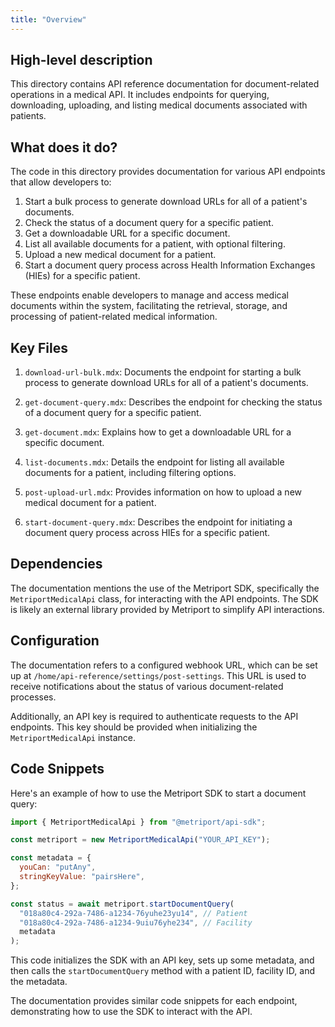 ```yaml
---
title: "Overview"
---
```


## High-level description
This directory contains API reference documentation for document-related operations in a medical API. It includes endpoints for querying, downloading, uploading, and listing medical documents associated with patients.

## What does it do?
The code in this directory provides documentation for various API endpoints that allow developers to:

1. Start a bulk process to generate download URLs for all of a patient's documents.
2. Check the status of a document query for a specific patient.
3. Get a downloadable URL for a specific document.
4. List all available documents for a patient, with optional filtering.
5. Upload a new medical document for a patient.
6. Start a document query process across Health Information Exchanges (HIEs) for a specific patient.

These endpoints enable developers to manage and access medical documents within the system, facilitating the retrieval, storage, and processing of patient-related medical information.

## Key Files

1. `download-url-bulk.mdx`: Documents the endpoint for starting a bulk process to generate download URLs for all of a patient's documents.

2. `get-document-query.mdx`: Describes the endpoint for checking the status of a document query for a specific patient.

3. `get-document.mdx`: Explains how to get a downloadable URL for a specific document.

4. `list-documents.mdx`: Details the endpoint for listing all available documents for a patient, including filtering options.

5. `post-upload-url.mdx`: Provides information on how to upload a new medical document for a patient.

6. `start-document-query.mdx`: Describes the endpoint for initiating a document query process across HIEs for a specific patient.

## Dependencies
The documentation mentions the use of the Metriport SDK, specifically the `MetriportMedicalApi` class, for interacting with the API endpoints. The SDK is likely an external library provided by Metriport to simplify API interactions.

## Configuration
The documentation refers to a configured webhook URL, which can be set up at `/home/api-reference/settings/post-settings`. This URL is used to receive notifications about the status of various document-related processes.

Additionally, an API key is required to authenticate requests to the API endpoints. This key should be provided when initializing the `MetriportMedicalApi` instance.

## Code Snippets

Here's an example of how to use the Metriport SDK to start a document query:

```javascript
import { MetriportMedicalApi } from "@metriport/api-sdk";

const metriport = new MetriportMedicalApi("YOUR_API_KEY");

const metadata = {
  youCan: "putAny",
  stringKeyValue: "pairsHere",
};

const status = await metriport.startDocumentQuery(
  "018a80c4-292a-7486-a1234-76yuhe23yu14", // Patient
  "018a80c4-292a-7486-a1234-9uiu76yhe234", // Facility
  metadata
);
```

This code initializes the SDK with an API key, sets up some metadata, and then calls the `startDocumentQuery` method with a patient ID, facility ID, and the metadata.

The documentation provides similar code snippets for each endpoint, demonstrating how to use the SDK to interact with the API.